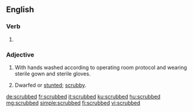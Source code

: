 ==English==

===Verb===
{{head|en|verb form}}

# {{en-past of|scrub}}

===Adjective===
{{en-adj}}

# {{lb|en|surgery|not comparable}} With hands washed according to operating room protocol and wearing sterile gown and sterile gloves.
# Dwarfed or [[stunted]]; [[scrubby]].

[[de:scrubbed]]
[[fr:scrubbed]]
[[it:scrubbed]]
[[ku:scrubbed]]
[[hu:scrubbed]]
[[mg:scrubbed]]
[[simple:scrubbed]]
[[fi:scrubbed]]
[[vi:scrubbed]]